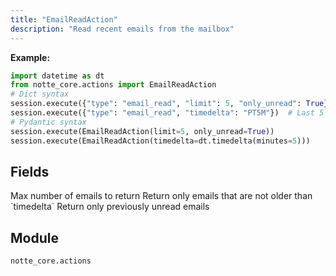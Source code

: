 ```yaml
---
title: "EmailReadAction"
description: "Read recent emails from the mailbox"
---
```




**Example:**
```python
import datetime as dt
from notte_core.actions import EmailReadAction
# Dict syntax
session.execute({"type": "email_read", "limit": 5, "only_unread": True})
session.execute({"type": "email_read", "timedelta": "PT5M"})  # Last 5 minutes
# Pydantic syntax
session.execute(EmailReadAction(limit=5, only_unread=True))
session.execute(EmailReadAction(timedelta=dt.timedelta(minutes=5)))
```

## Fields

<ParamField path="type" type="Literal['email_read']" required>
</ParamField>

<ParamField path="category" type="str" required>
</ParamField>

<ParamField path="description" type="str" required>
</ParamField>

<ParamField path="limit" type="int" required>
  Max number of emails to return
</ParamField>

<ParamField path="timedelta" type="UnionType[timedelta, None]" required>
  Return only emails that are not older than `timedelta`
</ParamField>

<ParamField path="only_unread" type="bool" required>
  Return only previously unread emails
</ParamField>


## Module

`notte_core.actions`
